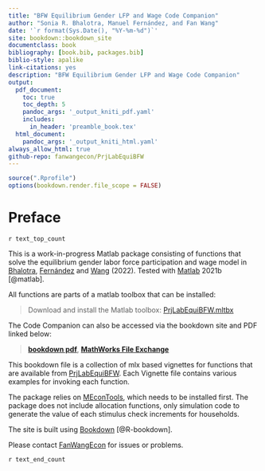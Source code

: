 ```yaml
---
title: "BFW Equilibrium Gender LFP and Wage Code Companion"
author: "Sonia R. Bhalotra, Manuel Fernández, and Fan Wang"
date: '`r format(Sys.Date(), "%Y-%m-%d")`'
site: bookdown::bookdown_site
documentclass: book
bibliography: [book.bib, packages.bib]
biblio-style: apalike
link-citations: yes
description: "BFW Equilibrium Gender LFP and Wage Code Companion"
output:
  pdf_document:
    toc: true
    toc_depth: 5
    pandoc_args: '_output_kniti_pdf.yaml'
    includes:
      in_header: 'preamble_book.tex'
  html_document:
    pandoc_args: '_output_kniti_html.yaml'
always_allow_html: true
github-repo: fanwangecon/PrjLabEquiBFW
---
```


```r
source(".Rprofile")
options(bookdown.render.file_scope = FALSE)
```

# Preface {-}

`r text_top_count`

This is a work-in-progress Matlab package consisting of functions that solve the equilibrium gender labor force participation and wage model in [Bhalotra](https://www.iza.org/person/2905/sonia-r-bhalotra), [Fernández](https://sites.google.com/view/manuelfernandezsierra) and [Wang](https://fanwangecon.github.io/) (2022). Tested with [Matlab](https://www.mathworks.com/products/matlab.html) 2021b [@matlab].

All functions are parts of a matlab toolbox that can be installed:

> Download and install the Matlab toolbox: [PrjLabEquiBFW.mltbx](https://github.com/FanWangEcon/PrjLabEquiBFW/blob/main/PrjLabEquiBFW.mltbx)

The Code Companion can also be accessed via the bookdown site and PDF linked below:

> [**bookdown pdf**](https://fanwangecon.github.io/PrjLabEquiBFW/bookdown/BFW-Equilibrium-Gender-LFP-and-Wage-Code-Companion.pdf), [**MathWorks File Exchange**](https://www.mathworks.com/matlabcentral/fileexchange/80164-PrjLabEquiBFW)

This bookdown file is a collection of mlx based vignettes for functions that are available from [PrjLabEquiBFW](https://github.com/FanWangEcon/PrjLabEquiBFW). Each Vignette file contains various examples for invoking each function.

The package relies on [MEconTools](https://fanwangecon.github.io/MEconTools/), which needs to be installed first. The package does not include allocation functions, only simulation code to generate the value of each stimulus check increments for households.

The site is built using [Bookdown](https://bookdown.org/) [@R-bookdown].

Please contact [FanWangEcon](https://fanwangecon.github.io/) for issues or problems.

`r text_end_count`
